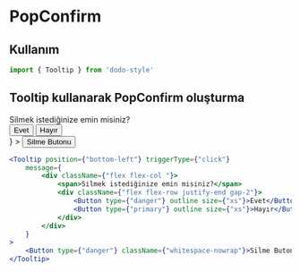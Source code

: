 
<Meta title="Geri Dönüt/PopConfirm" />

# PopConfirm
## Kullanım
```jsx
import { Tooltip } from 'dodo-style'
```

## Tooltip kullanarak PopConfirm oluşturma

<div style={{display:"flex",flexDirection:"row",alignItems:"center",flexWrap:"wrap"}}>
    <div style={{margin:"5px"}}>
        <Tooltip position={"bottom-left"} triggerType={"click"}
            message={
                <div className={"flex flex-col "}>
                    <span>Silmek istediğinize emin misiniz?</span>
                    <div className={"flex flex-row justify-end gap-2"}>
                        <Button type={"danger"} outline size={"xs"}>Evet</Button>
                        <Button type={"primary"} outline size={"xs"}>Hayır</Button>
                    </div>
                </div>
            }
        >
            <Button type={"danger"} className={"whitespace-nowrap"}>Silme Butonu</Button>
        </Tooltip>
    </div>
</div>


```jsx
<Tooltip position={"bottom-left"} triggerType={"click"}
    message={
        <div className={"flex flex-col "}>
            <span>Silmek istediğinize emin misiniz?</span>
            <div className={"flex flex-row justify-end gap-2"}>
                <Button type={"danger"} outline size={"xs"}>Evet</Button>
                <Button type={"primary"} outline size={"xs"}>Hayır</Button>
            </div>
        </div>
    }
>
    <Button type={"danger"} className={"whitespace-nowrap"}>Silme Butonu</Button>
</Tooltip>
```
